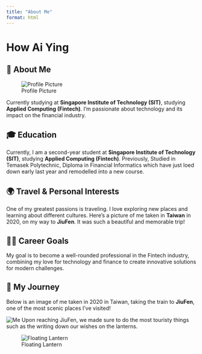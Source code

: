 ```yaml
---
title: "About Me"
format: html
---
```


# How Ai Ying

## 👤 About Me

![Profile Picture](imgs/me.jpg){.profile-pic}

Currently studying at **Singapore Institute of Technology (SIT)**, studying **Applied Computing (Fintech)**. I’m passionate about technology and its impact on the financial industry.



## 🎓 Education

Currently, I am a second-year student at **Singapore Institute of Technology (SIT)**, studying **Applied Computing (Fintech)**. Previously, Studied in Temasek Polytechnic, Diploma in Financial Informatics which have just loed down early last year and remodelled into a new course.


## 🌍 Travel & Personal Interests

One of my greatest passions is traveling. I love exploring new places and learning about different cultures. Here's a picture of me taken in **Taiwan** in 2020, on my way to **JiuFen**. It was such a beautiful and memorable trip!



## 🧑‍💻 Career Goals

My goal is to become a well-rounded professional in the Fintech industry, combining my love for technology and finance to create innovative solutions for modern challenges.



## 📸 My Journey

Below is an image of me taken in 2020 in Taiwan, taking the train to **JiuFen**, one of the most scenic places I’ve visited!

![Me](imgs/new.jpg)
Upon reaching JiuFen, we made sure to do the most touristy things such as the writing down our wishes on the lanterns.

![Floating Lantern](imgs/again.jpg)

